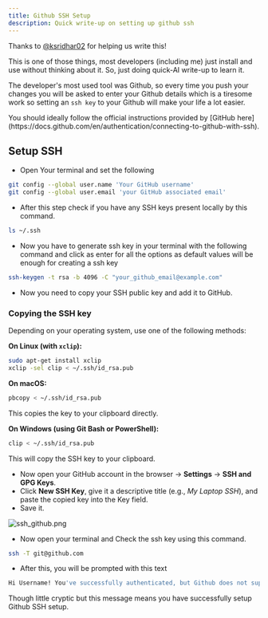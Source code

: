 ```yaml
---
title: Github SSH Setup
description: Quick write-up on setting up github ssh
---
```


Thanks to [@ksridhar02](https://x.com/ksridhar02) for helping us write this!

<Callout title="AI-powered write-up, verify yourself!" type="warn">
  This is one of those things, most developers (including me) just install and
  use without thinking about it. So, just doing quick-AI write-up to learn it.
</Callout>

The developer's most used tool was Github, so every time you push your changes you will be asked to enter your Github details which is a tiresome work so setting an `ssh key` to your Github will make your life a lot easier.

<Callout title="Official Instructions">
  You should ideally follow the official instructions provided by [GitHub
  here](https://docs.github.com/en/authentication/connecting-to-github-with-ssh).
</Callout>

## Setup SSH

- Open Your terminal and set the following

```bash
git config --global user.name 'Your GitHub username'
git config --global user.email 'your GitHub associated email'
```

- After this step check if you have any SSH keys present locally by this command.

```bash
ls ~/.ssh
```

- Now you have to generate ssh key in your terminal with the following command and click as enter for all the options as default values will be enough for creating a ssh key

```bash
ssh-keygen -t rsa -b 4096 -C "your_github_email@example.com"
```

- Now you need to copy your SSH public key and add it to GitHub.

### Copying the SSH key

Depending on your operating system, use one of the following methods:

**On Linux (with `xclip`):**

```bash
sudo apt-get install xclip
xclip -sel clip < ~/.ssh/id_rsa.pub
```

**On macOS:**

```bash
pbcopy < ~/.ssh/id_rsa.pub
```

This copies the key to your clipboard directly.

**On Windows (using Git Bash or PowerShell):**

```bash
clip < ~/.ssh/id_rsa.pub
```

This will copy the SSH key to your clipboard.

- Now open your GitHub account in the browser → **Settings** → **SSH and GPG Keys**.
- Click **New SSH Key**, give it a descriptive title (e.g., _My Laptop SSH_), and paste the copied key into the Key field.
- Save it.

![ssh_github.png](./github_ssh.png)

- Now open your terminal and Check the ssh key using this command.

```bash
ssh -T git@github.com
```

- After this, you will be prompted with this text

```bash
Hi Username! You've successfully authenticated, but Github does not support shell access.
```

Though little cryptic but this message means you have successfully setup Github SSH setup.
